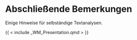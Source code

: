 # Abschließende Bemerkungen

Einige Hinweise für selbständige Textanalysen. 

{{ < include _WM_Presentation.qmd > }}

